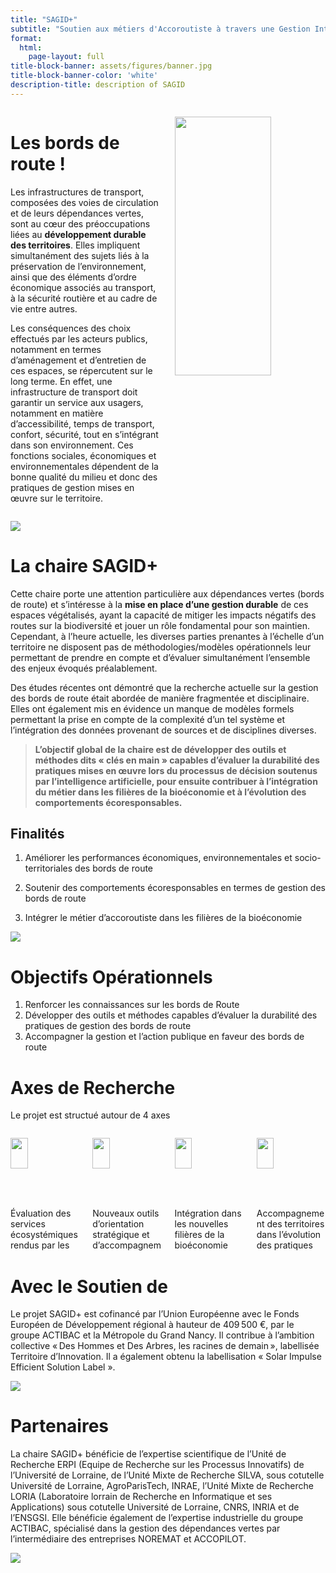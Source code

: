 ```yaml
---
title: "SAGID+"
subtitle: "Soutien aux métiers d'Accoroutiste à travers une Gestion Intégrale et Durable des dépendances vertes"
format: 
  html:
    page-layout: full
title-block-banner: assets/figures/banner.jpg
title-block-banner-color: 'white'
description-title: description of SAGID
---
```


::: {#toc}
:::

:::: {.column-page .columns}
:::{.column width="50%" id="index"}
# Les bords de route !


Les infrastructures de transport, composées des voies de circulation et de leurs dépendances vertes, sont au cœur des préoccupations liées au **développement durable des territoires**. 
Elles impliquent simultanément des sujets liés à la préservation de l’environnement, ainsi que des éléments d’ordre économique associés au transport, à la sécurité routière et au cadre de vie entre autres.


Les conséquences des choix effectués par les acteurs publics, notamment en termes d’aménagement et d’entretien de ces espaces, se répercutent sur le long terme. En effet, une infrastructure de transport doit garantir un service aux usagers, notamment en matière d’accessibilité, temps de transport, confort, sécurité, tout en s’intégrant dans son environnement. 
Ces fonctions sociales, économiques et environnementales dépendent de la bonne qualité du milieu et donc des pratiques de gestion mises en œuvre sur le territoire.
:::

::: {.column width="50%"}
![](assets/figures/Bords-de-route.png){width=80% fig-align='center'}
:::
::::

:::{.column-page}
![](assets/SAGID-00.jpg)
:::

# La chaire SAGID+

Cette chaire porte une attention particulière aux dépendances vertes (bords de route) et s’intéresse à la **mise en place d’une gestion durable** de ces espaces végétalisés, ayant la capacité de mitiger les impacts négatifs des routes sur la biodiversité et jouer un rôle fondamental pour son maintien. Cependant, à l’heure actuelle, les diverses parties prenantes à l’échelle d’un territoire ne disposent pas de méthodologies/modèles opérationnels leur permettant de prendre en compte et d’évaluer simultanément l’ensemble des enjeux évoqués préalablement. 

Des études récentes ont démontré que la recherche actuelle sur la gestion des bords de route était abordée de manière fragmentée et disciplinaire. Elles ont également mis en évidence un manque de modèles formels permettant la prise en compte de la complexité d’un tel système et l’intégration des données provenant de sources et de disciplines diverses. 

:::{.column-page-inset-right}
>**L’objectif global de la chaire est de développer des outils et méthodes dits « clés en main » capables d’évaluer la durabilité des pratiques mises en œuvre lors du processus de décision soutenus par l’intelligence artificielle, pour ensuite contribuer à l’intégration du métier dans les filières de la bioéconomie et à l’évolution des comportements écoresponsables.**
:::


## Finalités


1. Améliorer les performances économiques, environnementales et socio-territoriales des bords de route

2. Soutenir des comportements écoresponsables en termes de gestion des bords de route

3. Intégrer le métier d’accoroutiste dans les filières de la bioéconomie


:::{.column-page}
![](assets/Territoire.jpg)
:::

# Objectifs Opérationnels

1. Renforcer les connaissances sur les bords de Route
2. Développer des outils et méthodes capables d’évaluer la durabilité des pratiques de gestion des bords de route
3. Accompagner la gestion et l’action publique en faveur des bords de route




# Axes de Recherche

Le projet est structué autour de 4 axes

:::: {.columns .column-page-inset}

::: {.column width="25%"}
![](assets/figures/Icon-ES.svg){width=50% fig-align='center'}

Évaluation des services écosystémiques rendus par les bords de route

[Plus de détails](/axe-1.qmd){.btn .btn-outline-primary}
:::

::: {.column width="25%"}
![](assets/figures/Icon-Bio.svg){width=50% fig-align='center'}

Nouveaux outils d’orientation stratégique et d’accompagnement à la prise de décision

[Plus de détails](/axe-2.qmd){.btn .btn-outline-primary}
:::

::: {.column width="25%"}

![](assets/figures/Icon-Strategy.svg){width=50% fig-align='center'}

Intégration dans les nouvelles filières de la bioéconomie

[Plus de détails](/axe-3.qmd){.btn .btn-outline-primary}
:::

::: {.column width="25%" }
![](assets/figures/Icon-Pedagogy.svg){width=50% fig-align='center'}

Accompagnement des territoires dans l’évolution des pratiques

[Plus de détails](/axe-4.qmd){.btn .btn-outline-primary}
:::

::::

# Avec le Soutien de

Le projet SAGID+ est cofinancé par l’Union Européenne avec le Fonds Européen de Développement régional à hauteur de 409 500 €, par le groupe ACTIBAC et la Métropole du Grand Nancy. Il contribue à l’ambition collective « Des Hommes et Des Arbres, les racines de demain », labellisée Territoire d’Innovation. Il a également obtenu la labellisation « Solar Impulse Efficient Solution Label ».


::: {.column-screen}
![](assets/logos/Logos_Financeurs.jpg){fig-align='center'}
:::

# Partenaires

La chaire SAGID+ bénéficie de l’expertise scientifique de l’Unité de Recherche ERPI (Equipe de Recherche sur les Processus Innovatifs) de l’Université de Lorraine, de l’Unité Mixte de Recherche SILVA, sous cotutelle Université de Lorraine, AgroParisTech, INRAE, l’Unité Mixte de Recherche LORIA (Laboratoire lorrain de Recherche en Informatique et ses Applications) sous cotutelle Université de Lorraine, CNRS, INRIA et de l’ENSGSI. Elle bénéficie également de l’expertise industrielle du groupe ACTIBAC, spécialisé dans la gestion des dépendances vertes par l’intermédiaire des entreprises NOREMAT et ACCOPILOT. 

::: {.column-screen}
![](assets/logos/Logos_Partenaires.jpg){fig-align='center'}
:::

